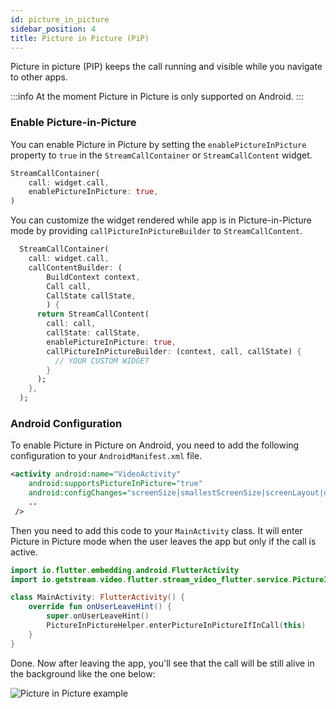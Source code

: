 ```yaml
---
id: picture_in_picture
sidebar_position: 4
title: Picture in Picture (PiP)
---
```


Picture in picture (PIP) keeps the call running and visible while you navigate to other apps.

:::info
  At the moment Picture in Picture is only supported on Android.
:::

### Enable Picture-in-Picture
You can enable Picture in Picture by setting the `enablePictureInPicture` property to `true` in the `StreamCallContainer` or `StreamCallContent` widget.

```dart
StreamCallContainer(
    call: widget.call,
    enablePictureInPicture: true,
)
```

You can customize the widget rendered while app is in Picture-in-Picture mode by providing `callPictureInPictureBuilder` to `StreamCallContent`.

```dart
  StreamCallContainer(
    call: widget.call,
    callContentBuilder: (
        BuildContext context,
        Call call,
        CallState callState,
        ) {
      return StreamCallContent(
        call: call,
        callState: callState,
        enablePictureInPicture: true,
        callPictureInPictureBuilder: (context, call, callState) {
          // YOUR CUSTOM WIDGET
        }
      );
    },
  );
```

### Android Configuration
To enable Picture in Picture on Android, you need to add the following configuration to your `AndroidManifest.xml` file.

```xml
<activity android:name="VideoActivity"
    android:supportsPictureInPicture="true"
    android:configChanges="screenSize|smallestScreenSize|screenLayout|orientation"
    ..
 />
```

Then you need to add this code to your `MainActivity` class. It will enter Picture in Picture mode when the user leaves the app but only if the call is active.

```kotlin
import io.flutter.embedding.android.FlutterActivity
import io.getstream.video.flutter.stream_video_flutter.service.PictureInPictureHelper

class MainActivity: FlutterActivity() {
    override fun onUserLeaveHint() {
        super.onUserLeaveHint()
        PictureInPictureHelper.enterPictureInPictureIfInCall(this)
    }
}
```

Done. Now after leaving the app, you'll see that the call will be still alive in the background like the one below:

![Picture in Picture example](../assets/advanced_assets/pip_example.png)